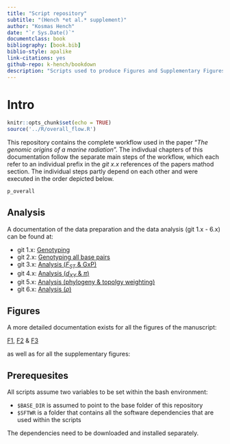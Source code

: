 ```yaml
---
title: "Script repository"
subtitle: "(Hench *et al.* supplement)"
author: "Kosmas Hench"
date: "`r Sys.Date()`"
documentclass: book
bibliography: [book.bib]
biblio-style: apalike
link-citations: yes
github-repo: k-hench/bookdown
description: "Scripts used to produce Figures and Supplementary Figures of 'The genomic origins of a marine radiation' by Hench, McMillan an Puebla"
---
```


# Intro

```r
knitr::opts_chunk$set(echo = TRUE)
source('../R/overall_flow.R')
```

This repository contains the complete workflow used in the paper "*The genomic origins of a marine radiation*".
The indivdual chapters of this documentation follow the separate main steps of the workflow, which each refer to an individual prefix in the _git x.x_ references of the papers mathod section.
The individual steps partly depend on each other and were executed in the order depicted below.

<div style="max-width:800px; margin:auto;">
```r
p_overall
```
</div>

## Analysis

A documentation of the data preparation and the data analysis (git 1.x - 6.x) can be found at:

- git 1.x: [Genotyping](genotyping-i-snps-only.html)
- git 2.x: [Genotyping all base pairs](genotyping-ii-all-callable-sites.html)
- git 3.x: [Analysis (<i>F<sub>ST</sub></i> & GxP)](analysis-i-fst-gxp.html)
- git 4.x: [Analysis (<i>d<sub>XY</sub></i> & $\pi$)](analysis-ii-dxy-pi.html)
- git 5.x: [Analysis (phylogeny & topolgy weighting)](analysis-iii-phylogeny-topology-weighting.html)
- git 6.x: [Analysis ($\rho$)](analysis-iv-rho.html)

## Figures

A more detailed documentation exists for all the figures of the manuscript:

[F1](figure-1.html), [F2](figure-2.html) & [F3](figure-3.html)

as well as for all the supplementary figures:

## Prerequesites

All scripts assume two variables to be set within the bash environment:

  - `$BASE_DIR` is assumed to point to the base folder of this repository
  - `$SFTWR` is a folder that contains all the software dependencies that are used within the scripts

The dependencies need to be downloaded and installed separately.



